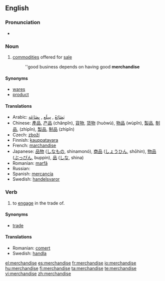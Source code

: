 ==English==

===Pronunciation===
*{{audio|en-us-merchandise.ogg|Audio (US)}}

===Noun===
{{en-noun|-}}

# [[commodity|commodities]] offered for [[sale]]
#: ''good business depends on having good '''merchandise'''

====Synonyms====
*[[wares]]
*[[product]]

====Translations====
* Arabic: [[بضائع|بَضَائِعُ]] {{IPAchar|(baɖáː’iʕu)}}, [[سلع|سِلَع]] {{IPAchar|(sílaʕ)}}, [[بضاعة|بِضَاعَة]] {{IPAchar|(biɖáːʕah)}}
* Chinese: [[產品]], [[产品]] (chǎnpǐn), [[貨物]], [[货物]] (huòwù), [[物品]] (wùpǐn), [[製品]], [[制品]], (zhìpǐn), [[製品]], [[制品]] (zhìpǐn)
* Czech: [[zboží]] {{n}}
* Finnish: [[kauppatavara]]
* French: [[marchandise]]
* Japanese: [[品物]] ([[しなもの]], shinamonó), [[商品]] ([[しょうひん]], shōhin), [[物品]] ([[ぶっぴん]], buppin), [[品]] ([[しな]], shina)
* Romanian: [[marfă]] {{f}}
* Russian: {{t+|ru|товар|m|tr=továr|sc=Cyrl}}
* Spanish: [[mercancía]] {{f}}
* Swedish: [[handelsvaror]]

===Verb===
{{en-verb|merchandis|ing}}

# to [[engage]] in the trade of.

====Synonyms====
*[[trade]]

====Translations====
*Romanian: [[comerţ]] {{n}}
*Swedish: [[handla]]

[[el:merchandise]]
[[es:merchandise]]
[[fr:merchandise]]
[[io:merchandise]]
[[hu:merchandise]]
[[fi:merchandise]]
[[ta:merchandise]]
[[te:merchandise]]
[[vi:merchandise]]
[[zh:merchandise]]